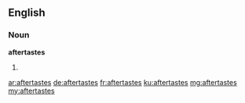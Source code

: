 ==English==

===Noun===
'''aftertastes'''
# {{plural of|aftertaste}}

[[ar:aftertastes]]
[[de:aftertastes]]
[[fr:aftertastes]]
[[ku:aftertastes]]
[[mg:aftertastes]]
[[my:aftertastes]]